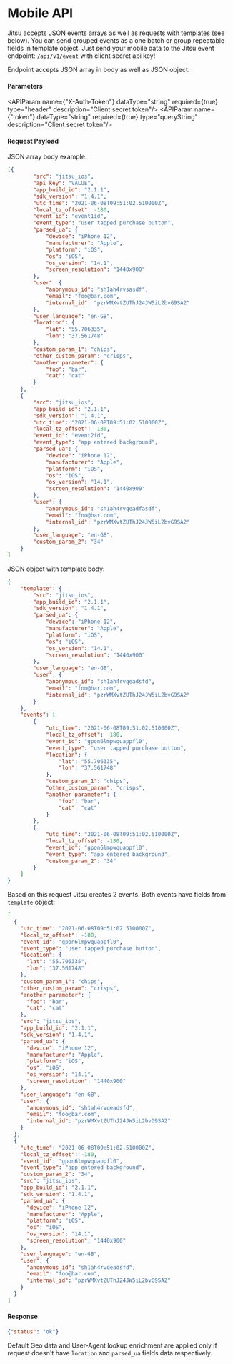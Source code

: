 # Mobile API

Jitsu accepts JSON events arrays as well as requests with templates (see below). You can send grouped events as a one batch or
group repeatable fields in template object. Just send your mobile data to the Jitsu event endpoint: `/api/v1/event` with client secret api key!

<APIMethod method="POST" path="/api/v1/event" title="Mobile API endpoint"/>

Endpoint accepts JSON array in body as well as JSON object.

<h4>Parameters</h4>

<APIParam name={"X-Auth-Token"} dataType="string" required={true} type="header" description="Client secret token"/>
<APIParam name={"token"} dataType="string" required={true} type="queryString" description="Client secret token"/>

<h4>Request Payload</h4>

JSON array body example:

```json
[{
		"src": "jitsu_ios",
		"api_key": "VALUE",
		"app_build_id": "2.1.1",
		"sdk_version": "1.4.1",
		"utc_time": "2021-06-08T09:51:02.510000Z",
		"local_tz_offset": -180,
		"event_id": "event1id",
		"event_type": "user tapped purchase button",
		"parsed_ua": {
			"device": "iPhone 12",
			"manufacturer": "Apple",
			"platform": "iOS",
			"os": "iOS",
			"os_version": "14.1",
			"screen_resolution": "1440x900"
		},
		"user": {
			"anonymous_id": "sh1ah4rvsasdf",
			"email": "foo@bar.com",
			"internal_id": "pzrWMXvtZUThJ24JW5iL2bvG9SA2"
		},
		"user_language": "en-GB",
		"location": {
			"lat": "55.706335",
			"lon": "37.561748"
		},
		"custom_param_1": "chips",
		"other_custom_param": "crisps",
		"another parameter": {
			"foo": "bar",
			"cat": "cat"
		}
	},
	{
		"src": "jitsu_ios",
		"app_build_id": "2.1.1",
		"sdk_version": "1.4.1",
		"utc_time": "2021-06-08T09:51:02.510000Z",
		"local_tz_offset": -180,
		"event_id": "event2id",
		"event_type": "app entered background",
		"parsed_ua": {
			"device": "iPhone 12",
			"manufacturer": "Apple",
			"platform": "iOS",
			"os": "iOS",
			"os_version": "14.1",
			"screen_resolution": "1440x900"
		},
		"user": {
			"anonymous_id": "sh1ah4rvqeadfasdf",
			"email": "foo@bar.com",
			"internal_id": "pzrWMXvtZUThJ24JW5iL2bvG9SA2"
		},
		"user_language": "en-GB",
		"custom_param_2": "34"
	}
]
```

JSON object with template body:

```json
{
	"template": {
		"src": "jitsu_ios",
		"app_build_id": "2.1.1",
		"sdk_version": "1.4.1",
		"parsed_ua": {
			"device": "iPhone 12",
			"manufacturer": "Apple",
			"platform": "iOS",
			"os": "iOS",
			"os_version": "14.1",
			"screen_resolution": "1440x900"
		},
		"user_language": "en-GB",
		"user": {
			"anonymous_id": "sh1ah4rvqeadsfd",
			"email": "foo@bar.com",
			"internal_id": "pzrWMXvtZUThJ24JW5iL2bvG9SA2"
		}
	},
	"events": [
        {
			"utc_time": "2021-06-08T09:51:02.510000Z",
			"local_tz_offset": -180,
			"event_id": "gpon6lmpwquappfl0",
			"event_type": "user tapped purchase button",
			"location": {
				"lat": "55.706335",
				"lon": "37.561748"
			},
			"custom_param_1": "chips",
			"other_custom_param": "crisps",
			"another parameter": {
				"foo": "bar",
				"cat": "cat"
			}
		},
		{
			"utc_time": "2021-06-08T09:51:02.510000Z",
			"local_tz_offset": -180,
			"event_id": "gpon6lmpwquappfl0",
			"event_type": "app entered background",
			"custom_param_2": "34"
		}
	]
}
```

Based on this request Jitsu creates 2 events. Both events have fields from `template` object:
```json
[
  {
    "utc_time": "2021-06-08T09:51:02.510000Z",
    "local_tz_offset": -180,
    "event_id": "gpon6lmpwquappfl0",
    "event_type": "user tapped purchase button",
    "location": {
      "lat": "55.706335",
      "lon": "37.561748"
    },
    "custom_param_1": "chips",
    "other_custom_param": "crisps",
    "another parameter": {
      "foo": "bar",
      "cat": "cat"
    },
    "src": "jitsu_ios",
    "app_build_id": "2.1.1",
    "sdk_version": "1.4.1",
    "parsed_ua": {
      "device": "iPhone 12",
      "manufacturer": "Apple",
      "platform": "iOS",
      "os": "iOS",
      "os_version": "14.1",
      "screen_resolution": "1440x900"
    },
    "user_language": "en-GB",
    "user": {
      "anonymous_id": "sh1ah4rvqeadsfd",
      "email": "foo@bar.com",
      "internal_id": "pzrWMXvtZUThJ24JW5iL2bvG9SA2"
    }
  },
  {
    "utc_time": "2021-06-08T09:51:02.510000Z",
    "local_tz_offset": -180,
    "event_id": "gpon6lmpwquappfl0",
    "event_type": "app entered background",
    "custom_param_2": "34",
    "src": "jitsu_ios",
    "app_build_id": "2.1.1",
    "sdk_version": "1.4.1",
    "parsed_ua": {
      "device": "iPhone 12",
      "manufacturer": "Apple",
      "platform": "iOS",
      "os": "iOS",
      "os_version": "14.1",
      "screen_resolution": "1440x900"
    },
    "user_language": "en-GB",
    "user": {
      "anonymous_id": "sh1ah4rvqeadsfd",
      "email": "foo@bar.com",
      "internal_id": "pzrWMXvtZUThJ24JW5iL2bvG9SA2"
    }
  }
]
```

<h4>Response</h4>

```json
{"status": "ok"}
```


<Hint>
  Default Geo data and User-Agent lookup enrichment are applied only if request doesn't have <code inline="true">location</code> and <code inline="true">parsed_ua</code> fields data respectively.
</Hint>